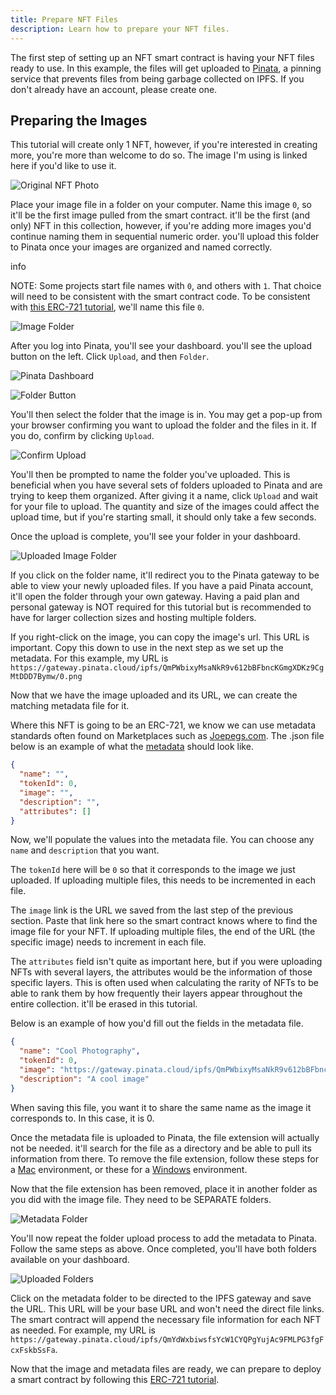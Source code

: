 ```yaml
---
title: Prepare NFT Files
description: Learn how to prepare your NFT files.
---
```


The first step of setting up an NFT smart contract is having your NFT files ready to use. In this example, the files will get uploaded to [Pinata](https://www.pinata.cloud/), a pinning service that prevents files from being garbage collected on IPFS. If you don't already have an account, please create one.

Preparing the Images[​](#preparing-the-images "Direct link to heading")
-----------------------------------------------------------------------

This tutorial will create only 1 NFT, however, if you're interested in creating more, you're more than welcome to do so. The image I'm using is linked here if you'd like to use it.

![Original NFT Photo](/images/nft-files1.jpeg)

Place your image file in a folder on your computer. Name this image `0`, so it'll be the first image pulled from the smart contract. it'll be the first (and only) NFT in this collection, however, if you're adding more images you'd continue naming them in sequential numeric order. you'll upload this folder to Pinata once your images are organized and named correctly.

info

NOTE: Some projects start file names with `0`, and others with `1`. That choice will need to be consistent with the smart contract code. To be consistent with [this ERC-721 tutorial](/build/dapps/smart-contract-dev/deploy-nft-collection/deploy-erc-721), we'll name this file `0`.

![Image Folder](/images/nft-files2.png)

After you log into Pinata, you'll see your dashboard. you'll see the upload button on the left. Click `Upload`, and then `Folder`.

![Pinata Dashboard](/images/nft-files3.png)

![Folder Button](/images/nft-files4.png)

You'll then select the folder that the image is in. You may get a pop-up from your browser confirming you want to upload the folder and the files in it. If you do, confirm by clicking `Upload`.

![Confirm Upload](/images/nft-files5.png)

You'll then be prompted to name the folder you've uploaded. This is beneficial when you have several sets of folders uploaded to Pinata and are trying to keep them organized. After giving it a name, click `Upload` and wait for your file to upload. The quantity and size of the images could affect the upload time, but if you're starting small, it should only take a few seconds.

Once the upload is complete, you'll see your folder in your dashboard.

![Uploaded Image Folder](/images/nft-files6.png)

If you click on the folder name, it'll redirect you to the Pinata gateway to be able to view your newly uploaded files. If you have a paid Pinata account, it'll open the folder through your own gateway. Having a paid plan and personal gateway is NOT required for this tutorial but is recommended to have for larger collection sizes and hosting multiple folders.

If you right-click on the image, you can copy the image's url. This URL is important. Copy this down to use in the next step as we set up the metadata. For this example, my URL is `https://gateway.pinata.cloud/ipfs/QmPWbixyMsaNkR9v612bBFbncKGmgXDKz9CgMtDDD7Bymw/0.png`

Now that we have the image uploaded and its URL, we can create the matching metadata file for it.

Where this NFT is going to be an ERC-721, we know we can use metadata standards often found on Marketplaces such as [Joepegs.com](https://joepegs.com/). The .json file below is an example of what the [metadata](https://docs.opensea.io/docs/metadata-standards#metadata-structure) should look like.

```json
{
  "name": "",
  "tokenId": 0,
  "image": "",
  "description": "",
  "attributes": []
}
```

Now, we'll populate the values into the metadata file. You can choose any `name` and `description` that you want.

The `tokenId` here will be `0` so that it corresponds to the image we just uploaded. If uploading multiple files, this needs to be incremented in each file.

The `image` link is the URL we saved from the last step of the previous section. Paste that link here so the smart contract knows where to find the image file for your NFT. If uploading multiple files, the end of the URL (the specific image) needs to increment in each file.

The `attributes` field isn't quite as important here, but if you were uploading NFTs with several layers, the attributes would be the information of those specific layers. This is often used when calculating the rarity of NFTs to be able to rank them by how frequently their layers appear throughout the entire collection. it'll be erased in this tutorial.

Below is an example of how you'd fill out the fields in the metadata file.

```json
{
  "name": "Cool Photography",
  "tokenId": 0,
  "image": "https://gateway.pinata.cloud/ipfs/QmPWbixyMsaNkR9v612bBFbncKGmgXDKz9CgMtDDD7Bymw/0.png",
  "description": "A cool image"
}
```

When saving this file, you want it to share the same name as the image it corresponds to. In this case, it is 0.

Once the metadata file is uploaded to Pinata, the file extension will actually not be needed. it'll search for the file as a directory and be able to pull its information from there. To remove the file extension, follow these steps for a [Mac](https://support.apple.com/guide/mac-help/show-or-hide-filename-extensions-on-mac-mchlp2304/mac) environment, or these for a [Windows](https://www.techwalla.com/articles/how-to-remove-file-extensions) environment.

Now that the file extension has been removed, place it in another folder as you did with the image file. They need to be SEPARATE folders.

![Metadata Folder](/images/nft-files7.png)

You'll now repeat the folder upload process to add the metadata to Pinata. Follow the same steps as above. Once completed, you'll have both folders available on your dashboard.

![Uploaded Folders](/images/nft-files8.png)

Click on the metadata folder to be directed to the IPFS gateway and save the URL. This URL will be your base URL and won't need the direct file links. The smart contract will append the necessary file information for each NFT as needed. For example, my URL is `https://gateway.pinata.cloud/ipfs/QmYdWxbiwsfsYcW1CYQPgYujAc9FMLPG3fgFcxFskbSsFa`.

Now that the image and metadata files are ready, we can prepare to deploy a smart contract by following this [ERC-721 tutorial](/build/dapps/smart-contract-dev/deploy-nft-collection/deploy-erc-721).
